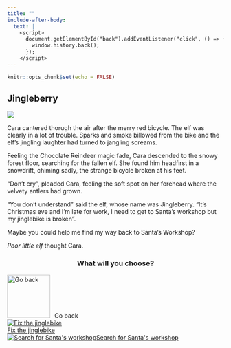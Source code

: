 ```yaml
---
title: ""
include-after-body:
  text: |
    <script>
      document.getElementById("back").addEventListener("click", () => {
        window.history.back();
      });
    </script>
---
```


```r
knitr::opts_chunk$set(echo = FALSE)
```

:::::: {.scenario .column-screen}

:::: {.column-body .scenario-text}

## Jingleberry

::::

::: {.column-body .scenario-image}

![](images/jingleberry-crash.png)

:::

:::: {.column-body .scenario-text}

Cara cantered thorugh the air after the merry red bicycle. The elf was clearly in a lot of trouble. Sparks and smoke billowed from the bike and the elf's jingling laughter had turned to jangling screams. 

Feeling the Chocolate Reindeer magic fade, Cara descended to the snowy forest floor, searching for the fallen elf. She found him headfirst in a snowdrift, chiming sadly, the strange bicycle broken at his feet.

"Don't cry", pleaded Cara, feeling the soft spot on her forehead where the velvety antlers had grown. 

"You don't understand" said the elf, whose name was Jingleberry. "It's Christmas eve and I'm late for work, I need to get to Santa's workshop but my jinglebike is broken". 

Maybe you could help me find my way back to Santa's Workshop?

_Poor little elf_ thought Cara. 

::::

:::: {.column-body .scenario-image}
::: {style="text-align: center;"}
### What will you choose?
:::

  ```{=html}
<div class="container">

  <div id="back">
  <img src="images/back.png" alt="Go back" style="width: 100px; height: 100px; margin-right: 10px;">Go back
  </div>
  
  <div class="options">
  <div class="option">
  <a href="jinglebike.html"><img src="images/jinglebike.png" alt="Fix the jinglebike"><div>Fix the jinglebike</div></a>
  </div>
  
  <div class="option">
  <a href="santas-workshop.html"><img src="images/santas-workshop.png" alt="Search for Santa's workshop"<div>Search for Santa's workshop</div></a>
  </div>

  </div>
  ```

::::




::::::
